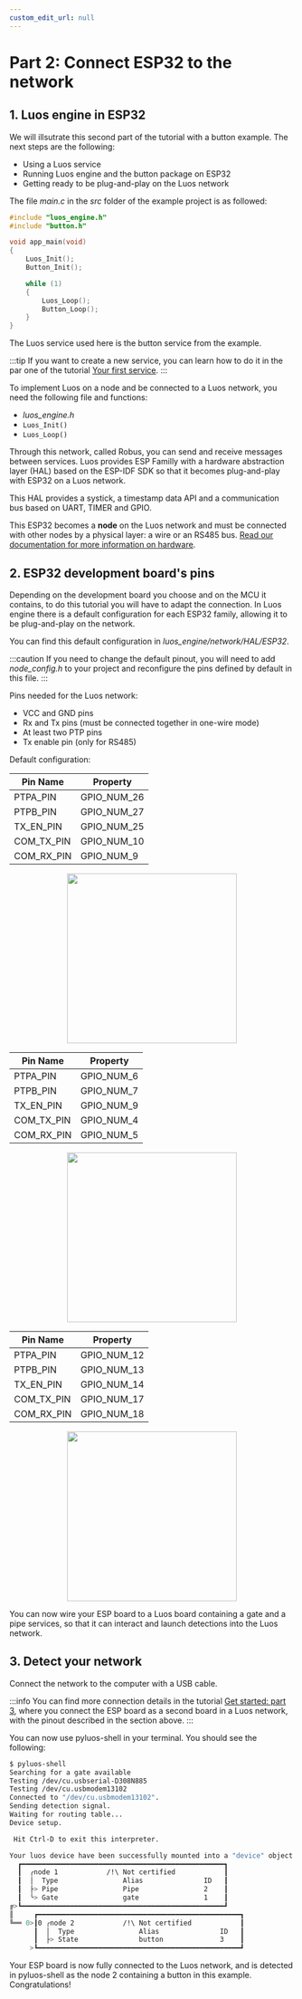 ```yaml
---
custom_edit_url: null
---
```



# Part 2: Connect ESP32 to the network

## 1. Luos engine in ESP32

We will illsutrate this second part of the tutorial with a button example. The next steps are the following:

- Using a Luos service
- Running Luos engine and the button package on ESP32
- Getting ready to be plug-and-play on the Luos network

The file *main.c* in the *src* folder of the example project is as followed:

```c
#include "luos_engine.h"
#include "button.h"

void app_main(void)
{
    Luos_Init();
    Button_Init();

    while (1)
    {
        Luos_Loop();
        Button_Loop();
    }
}
```

The Luos service used here is the button service from the example.

:::tip
If you want to create a new service, you can learn how to do it in the par one of the tutorial [Your first service](/tutorials/your-first-service/luos-service).
:::

To implement Luos on a node and be connected to a Luos network, you need the following file and functions:

- *luos_engine.h*
- `Luos_Init()`
- `Luos_Loop()`

Through this network, called Robus, you can send and receive messages between services. Luos provides ESP Familly with a hardware abstraction layer (HAL) based on the ESP-IDF SDK so that it becomes plug-and-play with ESP32 on a Luos network.

This HAL provides a systick, a timestamp data API and a communication bus based on UART, TIMER and GPIO.

This ESP32 becomes a **node** on the Luos network and must be connected with other nodes by a physical layer: a wire or an RS485 bus. [Read our documentation for more information on hardware](https://www.luos.io/docs/hardware-consideration/electronics).

## 2. ESP32 development board's pins

Depending on the development board you choose and on the MCU it contains, to do this tutorial you will have to adapt the connection. In Luos engine there is a default configuration for each ESP32 family, allowing it to be plug-and-play on the network.

You can find this default configuration in *luos_engine/network/HAL/ESP32*.

:::caution
If you need to change the default pinout, you will need to add *node_config.h* to your project and reconfigure the pins defined by default in this file.
:::

Pins needed for the Luos network:

- VCC and GND pins
- Rx and Tx pins (must be connected together in one-wire mode)
- At least two PTP pins
- Tx enable pin (only for RS485)

Default configuration:

<Tabs>
    <TabItem value="ESP32 series" label="ESP32 series" className="arrayWithImg">
    <div align="center">

| Pin Name   | Property    |
| ---------- | ----------- |
| PTPA_PIN   | GPIO_NUM_26 |
| PTPB_PIN   | GPIO_NUM_27 |
| TX_EN_PIN  | GPIO_NUM_25 |
| COM_TX_PIN | GPIO_NUM_10 |
| COM_RX_PIN | GPIO_NUM_9  |

  <Image src="/img/tutorials/esp/esp-2-1.png" height="300px" />
</div>
</TabItem>
    <TabItem value="ESP32 C3" label="ESP32 C3" className="arrayWithImg">
    <div align="center">

| Pin Name   | Property   |
| ---------- | ---------- |
| PTPA_PIN   | GPIO_NUM_6 |
| PTPB_PIN   | GPIO_NUM_7 |
| TX_EN_PIN  | GPIO_NUM_9 |
| COM_TX_PIN | GPIO_NUM_4 |
| COM_RX_PIN | GPIO_NUM_5 |

  <Image src="/img/tutorials/esp/esp-2-2.png" height="300px" />
</div>
</TabItem>
    <TabItem value="ESP32 S2 and S3" label="ESP32 S2 and S3" className="arrayWithImg">
    <div align="center">

| Pin Name   | Property    |
| ---------- | ----------- |
| PTPA_PIN   | GPIO_NUM_12 |
| PTPB_PIN   | GPIO_NUM_13 |
| TX_EN_PIN  | GPIO_NUM_14 |
| COM_TX_PIN | GPIO_NUM_17 |
| COM_RX_PIN | GPIO_NUM_18 |

  <Image src="/img/tutorials/esp/esp-2-3.png" height="300px" />
</div>
</TabItem>
</Tabs>

You can now wire your ESP board to a Luos board containing a gate and a pipe services, so that it can interact and launch detections into the Luos network.

## 3. Detect your network

Connect the network to the computer with a USB cable.

:::info
You can find more connection details in the tutorial [Get started: part 3](/tutorials/get-started/get-started3), where you connect the ESP board as a second board in a Luos network, with the pinout described in the section above.
:::

You can now use pyluos-shell in your terminal. You should see the following:

```bash
$ pyluos-shell
Searching for a gate available
Testing /dev/cu.usbserial-D308N885
Testing /dev/cu.usbmodem13102
Connected to "/dev/cu.usbmodem13102".
Sending detection signal.
Waiting for routing table...
Device setup.

 Hit Ctrl-D to exit this interpreter.

Your luos device have been successfully mounted into a "device" object:
  ┏━━━━━━━━━━━━━━━━━━━━━━━━━━━━━━━━━━━━━━━━━━━━━━━━━━┓
  ┃  ╭node 1            /!\ Not certified            ┃
  ┃  │  Type                Alias               ID   ┃
  ┃  ├> Pipe                Pipe                2    ┃
  ┃  ╰> Gate                gate                1    ┃
╔>┗━━━━━━━━━━━━━━━━━━━━━━━━━━━━━━━━━━━━━━━━━━━━━━━━━━┛
║     ┏━━━━━━━━━━━━━━━━━━━━━━━━━━━━━━━━━━━━━━━━━━━━━━━━━━┓
╚══ 0>┃0 ╭node 2            /!\ Not certified            ┃
      ┃  │  Type                Alias               ID   ┃
      ┃  ├> State               button              3    ┃
     >┗━━━━━━━━━━━━━━━━━━━━━━━━━━━━━━━━━━━━━━━━━━━━━━━━━━┛

```

Your ESP board is now fully connected to the Luos network, and is detected in pyluos-shell as the node 2 containing a button in this example. Congratulations!

